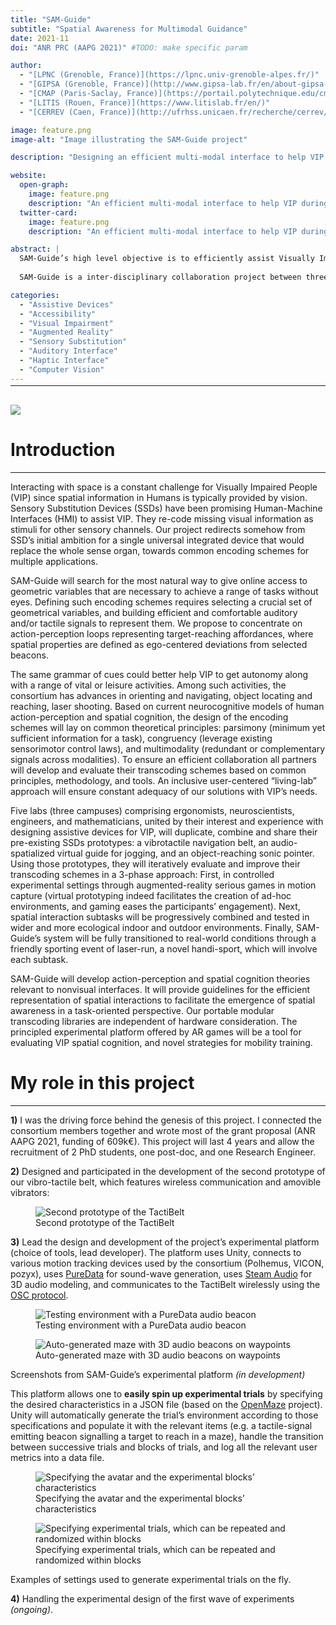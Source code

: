 ```yaml
---
title: "SAM-Guide"
subtitle: "Spatial Awareness for Multimodal Guidance"
date: 2021-11
doi: "ANR PRC (AAPG 2021)" #TODO: make specific param

author:
  - "[LPNC (Grenoble, France)](https://lpnc.univ-grenoble-alpes.fr/)"
  - "[GIPSA (Grenoble, France)](http://www.gipsa-lab.fr/en/about-gipsa-lab.php)"
  - "[CMAP (Paris-Saclay, France)](https://portail.polytechnique.edu/cmap/en)"
  - "[LITIS (Rouen, France)](https://www.litislab.fr/en/)"
  - "[CERREV (Caen, France)](http://ufrhss.unicaen.fr/recherche/cerrev/)"

image: feature.png
image-alt: "Image illustrating the SAM-Guide project"

description: "Designing an efficient multi-modal interface to help VIP during spatial interactions and sports."

website:
  open-graph:
    image: feature.png
    description: "An efficient multi-modal interface to help VIP during spatial interactions and sports"
  twitter-card:
    image: feature.png
    description: "An efficient multi-modal interface to help VIP during spatial interactions and sports"

abstract: |
  SAM-Guide’s high level objective is to efficiently assist Visually Impaired People (VIP) in tasks that require interactions with space. It aims to develop a multimodal interface to assist VIP during different types of spatial interactions, from object reaching, large-scale navigation (indoor and outdoor) to outdoor sports activities (e.g. laser-run). It also aims to study and model how to optimally supplement vision with both auditory and tactile feedback, reframing spatial interactions as target-reaching affordances, and symbolizing spatial properties by 3D ego-centered beacons. Candidate encoding schemes will be evaluated through Augmented Reality (AR) serious games relying on motion capture platforms and indoor localisation solutions to track the user’s movements.
  
  SAM-Guide is a inter-disciplinary collaboration project between three sites: (1) the [LPNC](https://lpnc.univ-grenoble-alpes.fr/) and [GIPSA](http://www.gipsa-lab.fr/en/about-gipsa-lab.php) laboratories from the Grenoble-Alpes University, (2) the [CMAP](https://portail.polytechnique.edu/cmap/en) from Ecole Polytechnique in Paris-Saclay, and the [LITIS](https://www.litislab.fr/en/) and [CERREV](http://ufrhss.unicaen.fr/recherche/cerrev/) from Normandy University.

categories:
  - "Assistive Devices"
  - "Accessibility"
  - "Visual Impairment"
  - "Augmented Reality"
  - "Sensory Substitution"
  - "Auditory Interface"
  - "Haptic Interface"
  - "Computer Vision"
---
```


<hr style="margin-bottom: 30px; margin-top: -12px">

![](feature.png){.preview-image fig-alt="Banner illustrating the SAM-Guide project"}

# Introduction
***

<!-- # TODO: summarizes this -->

Interacting with space is a constant challenge for Visually Impaired People (VIP) since spatial information in Humans is typically provided by vision. Sensory Substitution Devices (SSDs) have been promising Human-Machine Interfaces (HMI) to assist VIP. They re-code missing visual information as stimuli for other sensory channels. Our project redirects somehow from SSD’s initial ambition for a single universal integrated device that would replace the whole sense organ, towards common encoding schemes for multiple applications.

SAM-Guide will search for the most natural way to give online access to geometric variables that are necessary to achieve a range of tasks without eyes. Defining such encoding schemes requires selecting a crucial set of geometrical variables, and building efficient and comfortable auditory and/or tactile signals to represent them. We propose to concentrate on action-perception loops representing target-reaching affordances, where spatial properties are defined as ego-centered deviations from selected beacons.

The same grammar of cues could better help VIP to get autonomy along with a range of vital or leisure activities. Among such activities, the consortium has advances in orienting and navigating, object locating and reaching, laser shooting. Based on current neurocognitive models of human action-perception and spatial cognition, the design of the encoding schemes will lay on common theoretical principles: parsimony (minimum yet sufficient information for a task), congruency (leverage existing sensorimotor control laws), and multimodality (redundant or complementary signals across modalities). To ensure an efficient collaboration all partners will develop and evaluate their transcoding schemes based on common principles, methodology, and tools. An inclusive user-centered “living-lab” approach will ensure constant adequacy of our solutions with VIP’s needs.

Five labs (three campuses) comprising ergonomists, neuroscientists, engineers, and mathematicians, united by their interest and experience with designing assistive devices for VIP, will duplicate, combine and share their pre-existing SSDs prototypes: a vibrotactile navigation belt, an audio-spatialized virtual guide for jogging, and an object-reaching sonic pointer. Using those prototypes, they will iteratively evaluate and improve their transcoding schemes in a 3-phase approach: First, in controlled experimental settings through augmented-reality serious games in motion capture (virtual prototyping indeed facilitates the creation of ad-hoc environments, and gaming eases the participants’ engagement). Next, spatial interaction subtasks will be progressively combined and tested in wider and more ecological indoor and outdoor environments. Finally, SAM-Guide’s system will be fully transitioned to real-world conditions through a friendly sporting event of laser-run, a novel handi-sport, which will involve each subtask.

SAM-Guide will develop action-perception and spatial cognition theories relevant to nonvisual interfaces. It will provide guidelines for the efficient representation of spatial interactions to facilitate the emergence of spatial awareness in a task-oriented perspective. Our portable modular transcoding libraries are independent of hardware consideration. The principled experimental platform offered by AR games will be a tool for evaluating VIP spatial cognition, and novel strategies for mobility training.

<!-- This project builds upon the [ACCESSPACE]() and [AdViS]() projects, in addition to the X-Audio project from the CMAP, bringing together each site's prototypes. -->

# My role in this project
***

**1)** I was the driving force behind the genesis of this project. I connected the consortium members together and wrote most of the grant proposal (ANR AAPG 2021, funding of 609k€). This project will last 4 years and allow the recruitment of 2 PhD students, one post-doc, and one Research Engineer.

**2)** Designed and participated in the development of the second prototype of our vibro-tactile belt, which features wireless communication and amovible vibrators:

![Second prototype of the TactiBelt](TactiBelt-v2.jpg "Photography of the second iteration of the TactiBelt"){#fig-tactibelt-v2 fig-alt="Photography of the second iteration of the TactiBelt"}

**3)** Lead the design and development of the project's experimental platform (choice of tools, lead developer). The platform uses Unity, connects to various motion tracking devices used by the consortium (Polhemus, VICON, pozyx), uses [PureData](https://puredata.info/) for sound-wave generation, uses [Steam Audio](https://valvesoftware.github.io/steam-audio/) for 3D audio modeling, and communicates to the TactiBelt wirelessly using the [OSC protocol](https://en.wikipedia.org/wiki/Open_Sound_Control).

:::{#fig-unity layout='[503,-5,492]'}

![Testing environment with a PureData audio beacon](Unity.png){#fig-unity-testenv fig-alt="Screenshot of the testing environment of the experimental platform of SAM-Guide"}

![Auto-generated maze with 3D audio beacons on waypoints](Unity-maze.png){#fig-unity-maze fig-alt="Screenshot of the maze generator of the experimental platform of SAM-Guide"}

Screenshots from SAM-Guide's experimental platform *(in development)*

:::

This platform allows one to **easily spin up experimental trials** by specifying the desired characteristics in a JSON file (based on the [OpenMaze](https://openmaze.duncanlab.org/documentation) project). Unity will automatically generate the trial's environment according to those specifications and populate it with the relevant items (e.g. a tactile-signal emitting beacon signalling a target to reach in a maze), handle the transition between successive trials and blocks of trials, and log all the relevant user metrics into a data file.

:::{#fig-specs layout='[505,-5,490]'}

![Specifying the avatar and the experimental blocks' characteristics](Unity-protocol 1.png){#fig-unity-protocol1 fig-alt="Screenshot of the experimental protocol file specifying the avatar and the experimental blocks' characteristics"}

![Specifying experimental trials, which can be repeated and randomized within blocks](Unity-protocol 3.png){#fig-unity-protocol3 fig-alt="Screenshot of the experimental protocol file specifying experimental trials, which can be repeated and randomized within blocks"}

Examples of settings used to generate experimental trials on the fly.

:::

**4)** Handling the experimental design of the first wave of experiments *(ongoing)*.